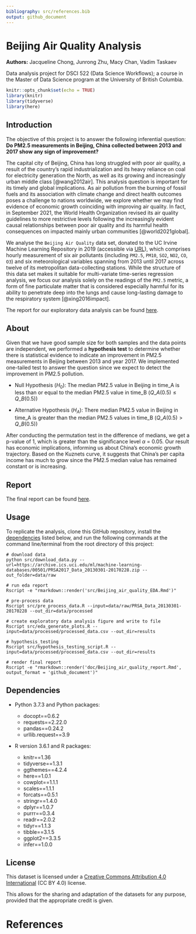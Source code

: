 ```yaml
---
bibliography: src/references.bib
output: github_document
---
```

# Beijing Air Quality Analysis

**Authors:** Jacqueline Chong, Junrong Zhu, Macy Chan, Vadim Taskaev

Data analysis project for DSCI 522 (Data Science Workflows); a course in the Master of Data Science program at the University of British Columbia.

```r
knitr::opts_chunk$set(echo = TRUE)
library(knitr)
library(tidyverse)
library(here)
```

## Introduction

The objective of this project is to answer the following inferential question: **Do PM2.5 measurements in Beijing, China collected between 2013 and 2017 show any sign of improvement?**

The capital city of Beijing, China has long struggled with poor air quality, a result of the country's rapid industrialization and its heavy reliance on coal for electricity generation the North, as well as its growing and increasingly urban middle class [@wang2012air]. This analysis question is important for its timely and global implications. As air pollution from the burning of fossil fuels and its association with climate change and direct health outcomes poses a challenge to nations worldwide, we explore whether we may find evidence of economic growth coinciding with improving air quality. In fact, in September 2021, the World Health Organization revised its air quality guidelines to more restrictive levels following the increasingly evident causal relationships between poor air quality and its harmful health consequences on impacted mainly urban communities [@world2021global].

We analyse the `Beijing Air Quality` data set, donated to the UC Irvine Machine Learning Repository in 2019 (accessible via [URL](https://archive-beta.ics.uci.edu/ml/datasets/beijing+multi+site+air+quality+data)), which comprises hourly measurement of six air pollutants (including `PM2.5`, `PM10`, `SO2`, `NO2`, `CO`, `O3`) and six meteorological variables spanning from 2013 until 2017 across twelve of its metropolitan data-collecting stations. While the structure of this data set makes it suitable for multi-variate time-series regression analysis, we focus our analysis solely on the readings of the `PM2.5` metric, a form of fine particulate matter that is considered especially harmful for its ability to penetrate deep into the lungs and cause long-lasting damage to the respiratory system [@xing2016impact].

The report for our exploratory data analysis can be found [here](https://github.com/UBC-MDS/DSCI_522_Beijing_Air_Quality/blob/main/src/Beijing_air_quality_EDA.md).

## About

Given that we have good sample size for both samples and the data points are independent, we performed a **hypothesis test** to determine whether there is statistical evidence to indicate an improvement in PM2.5 measurements in Beijing between 2013 and year 2017. We implemented one-tailed test to answer the question since we expect to detect the improvement in PM2.5 pollution.

-   Null Hypothesis ($H_0$): The median PM2.5 value in Beijing in time_A is less than or equal to the median PM2.5 value in time_B ($Q\_{A}(0.5) \leq Q\_{B}(0.5)$)

-   Alternative Hypothesis ($H_A$): There median PM2.5 value in Beijing in time_A is greater than the median PM2.5 values in time_B ($Q\_{A}(0.5) \gt Q\_{B}(0.5)$)

After conducting the permutation test in the difference of medians, we get a p-value of 1, which is greater than the significance level $\alpha$ = 0.05. Our result has economic implications, informing us about China's economic growth trajectory. Based on the Kuznets curve, it suggests that China's per capita income has much to grow since the PM2.5 median value has remained constant or is increasing.

## Report

The final report can be found [here](https://github.com/UBC-MDS/DSCI_522_Beijing_Air_Quality/blob/main/doc/Beijing_air_quality_report.md).

## Usage

To replicate the analysis, clone this GitHub repository, install the [dependencies](#dependencies) listed below, and run the following commands at the command line/terminal from the root directory of this project:

    # download data
    python src/download_data.py --url=https://archive.ics.uci.edu/ml/machine-learning-databases/00501/PRSA2017_Data_20130301-20170228.zip --out_folder=data/raw

    # run eda report
    Rscript -e "rmarkdown::render('src/Beijing_air_quality_EDA.Rmd')"

    # pre-process data
    Rscript src/pre_process_data.R --input=data/raw/PRSA_Data_20130301-20170228 --out_dir=data/processed

    # create exploratory data analysis figure and write to file
    Rscript src/eda_generate_plots.R --input=data/processed/processed_data.csv --out_dir=results

    # hypothesis_testing
    Rscript src/hypothesis_testing_script.R --input=data/processed/processed_data.csv --out_dir=results

    # render final report
    Rscript -e "rmarkdown::render('doc/Beijing_air_quality_report.Rmd', output_format = 'github_document')"

## Dependencies

-   Python 3.7.3 and Python packages:

    -   docopt==0.6.2
    -   requests==2.22.0
    -   pandas==0.24.2
    -   urllib.request==3.9

-   R version 3.6.1 and R packages:

    -   knitr==1.36
    -   tidyverse==1.3.1
    -   ggthemes==4.2.4
    -   here==1.0.1
    -   cowplot==1.1.1
    -   scales==1.1.1
    -   forcats==0.5.1
    -   stringr==1.4.0
    -   dplyr==1.0.7
    -   purrr==0.3.4
    -   readr==2.0.2
    -   tidyr==1.1.3
    -   tibble==3.1.5
    -   ggplot2==3.3.5
    -   infer==1.0.0

## License

This dataset is licensed under a [Creative Commons Attribution 4.0 International](https://creativecommons.org/licenses/by/4.0/legalcode) (CC BY 4.0) license.

This allows for the sharing and adaptation of the datasets for any purpose, provided that the appropriate credit is given.

# References
